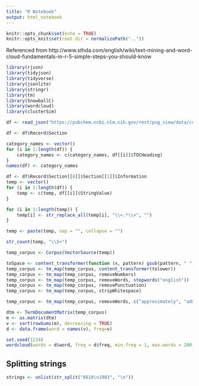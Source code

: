 ```yaml
---
title: "R Notebook"
output: html_notebook
---
```



```r
knitr::opts_chunk$set(echo = TRUE)
knitr::opts_knit$set(root.dir = normalizePath(".."))
```


Referenced from http://www.sthda.com/english/wiki/text-mining-and-word-cloud-fundamentals-in-r-5-simple-steps-you-should-know

```r
library(rjson)
library(tidyjson)
library(tidyverse)
library(jsonlite)
library(stringr)
library(tm)
library(SnowballC)
library(wordcloud)
library(clusterSim)
```

```r
df <- read_json("https://pubchem.ncbi.nlm.nih.gov/rest/pug_view/data/compound/6618/JSON/?response_type=save&response_basename=CID_6618")
```

```r
df <- df$Record$Section
```

```r
category_names <- vector()
for (i in 1:length(df)) {
    category_names <- c(category_names, df[[i]]$TOCHeading)
}
names(df) <- category_names
```


```r
df <- df$Record$Section[[8]]$Section[[1]]$Information
temp <- vector()
for (i in 1:length(df)) {
    temp <- c(temp, df[[i]]$StringValue)
}
```

```r
for (i in 1:length(temp)) {
    temp[i] <- str_replace_all(temp[i], "\\<.*\\>", "")
}
```

```r
temp <- paste(temp, sep = "", collapse = "")
```

```r
str_count(temp, "\\S+")
```


```r
temp_corpus <- Corpus(VectorSource(temp))
```

```r
toSpace <- content_transformer(function (x, pattern) gsub(pattern, " ", x))
temp_corpus <- tm_map(temp_corpus, content_transformer(tolower))
temp_corpus <- tm_map(temp_corpus, removeNumbers)
temp_corpus <- tm_map(temp_corpus, removeWords, stopwords("english"))
temp_corpus <- tm_map(temp_corpus, removePunctuation)
temp_corpus <- tm_map(temp_corpus, stripWhitespace)
```

```r
temp_corpus <- tm_map(temp_corpus, removeWords, c("approximately", "administered", "authors", "days", "dose", "fate", "following", "found", "group", "highest", "hours", "levels", "nature", "present", "respectively", "samples", "similar", "via"))
```



```r
dtm <- TermDocumentMatrix(temp_corpus)
m <- as.matrix(dtm)
v <- sort(rowSums(m), decreasing = TRUE)
d <- data.frame(word = names(v), freq=v)
```

```r
set.seed(1234)
wordcloud(words = d$word, freq = d$freq, min.freq = 1, max.words = 200, random.order = FALSE, rot.per = 0.35, colors = brewer.pal(8, "Dark2"))
```

## Splitting strings

```r
strings <- unlist(str_split("6618\n1983", "\n"))
```

